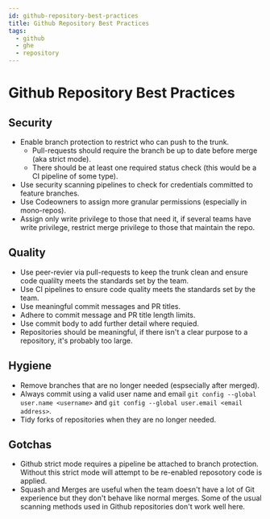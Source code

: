 ---
id: github-repository-best-practices
title: Github Repository Best Practices
tags:
  - github
  - ghe
  - repository
---


# Github Repository Best Practices

## Security

* Enable branch protection to restrict who can push to the trunk.
  * Pull-requests should require the branch be up to date before merge (aka strict mode).
  * There should be at least one required status check (this would be a CI pipeline of some type).
* Use security scanning pipelines to check for credentials committed to feature branches.
* Use Codeowners to assign more granular permissions (especially in mono-repos).
* Assign only write privilege to those that need it, if several teams have write privilege, restrict merge privilege to those that maintain the repo.

## Quality

* Use peer-revier via pull-requests to keep the trunk clean and ensure code qualilty meets the standards set by the team.
* Use CI pipelines to ensure code quality meets the standards set by the team.
* Use meaningful commit messages and PR titles.
* Adhere to commit message and PR title length limits.
* Use commit body to add further detail where requied.
* Repositories should be meaningful, if there isn't a clear purpose to a repository, it's probably too large.

## Hygiene

* Remove branches that are no longer needed (espsecially after merged).
* Always commit using a valid user name and email `git config --global user.name <username>` and `git config --global user.email <email address>`.
* Tidy forks of repositories when they are no longer needed.

## Gotchas

* Github strict mode requires a pipeline be attached to branch protection. Without this strict mode will attempt to be re-enabled reposotory code is applied.
* Squash and Merges are useful when the team doesn't have a lot of Git experience but they don't behave like normal merges. Some of the usual scanning methods used in Github repositories don't work well here.
